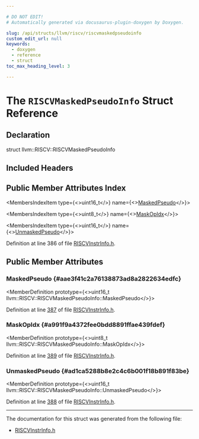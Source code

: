 ```yaml
---

# DO NOT EDIT!
# Automatically generated via docusaurus-plugin-doxygen by Doxygen.

slug: /api/structs/llvm/riscv/riscvmaskedpseudoinfo
custom_edit_url: null
keywords:
  - doxygen
  - reference
  - struct
toc_max_heading_level: 3

---
```





# The `RISCVMaskedPseudoInfo` Struct Reference

<DoxygenPage pluginConfig={pluginConfig}>



## Declaration

<CodeBlock>struct llvm::RISCV::RISCVMaskedPseudoInfo</CodeBlock>

## Included Headers

<IncludesList>
<IncludesListItem
  filePath="Target/RISCV/RISCVInstrInfo.h"
  permalink="/docs/api/files/lib/lib/target/lib/target/riscv/riscvinstrinfo-h"
  isLocal="true" />
</IncludesList>

## Public Member Attributes Index

<MembersIndex>

<MembersIndexItem
  type={<>uint16&#95;t</>}
  name={<><a href="#aae3f41c2a76138873ad8a2822634edfc">MaskedPseudo</a></>}>
</MembersIndexItem>

<MembersIndexItem
  type={<>uint8&#95;t</>}
  name={<><a href="#a991f9a4372fee0bdd8891ffae439fdef">MaskOpIdx</a></>}>
</MembersIndexItem>

<MembersIndexItem
  type={<>uint16&#95;t</>}
  name={<><a href="#ad1ca5288b8e2c4c6b001f18b891f83be">UnmaskedPseudo</a></>}>
</MembersIndexItem>

</MembersIndex>


Definition at line 386 of file <a href="/docs/api/files/lib/lib/target/lib/target/riscv/riscvinstrinfo-h">RISCVInstrInfo.h</a>.

<SectionDefinition>

## Public Member Attributes

### MaskedPseudo {#aae3f41c2a76138873ad8a2822634edfc}

<MemberDefinition
  prototype={<>uint16&#95;t llvm::RISCV::RISCVMaskedPseudoInfo::MaskedPseudo</>}>

Definition at line <a href="/docs/api/files/lib/lib/target/lib/target/riscv/riscvinstrinfo-h/#l00387">387</a> of file <a href="/docs/api/files/lib/lib/target/lib/target/riscv/riscvinstrinfo-h">RISCVInstrInfo.h</a>.
</MemberDefinition>

### MaskOpIdx {#a991f9a4372fee0bdd8891ffae439fdef}

<MemberDefinition
  prototype={<>uint8&#95;t llvm::RISCV::RISCVMaskedPseudoInfo::MaskOpIdx</>}>

Definition at line <a href="/docs/api/files/lib/lib/target/lib/target/riscv/riscvinstrinfo-h/#l00389">389</a> of file <a href="/docs/api/files/lib/lib/target/lib/target/riscv/riscvinstrinfo-h">RISCVInstrInfo.h</a>.
</MemberDefinition>

### UnmaskedPseudo {#ad1ca5288b8e2c4c6b001f18b891f83be}

<MemberDefinition
  prototype={<>uint16&#95;t llvm::RISCV::RISCVMaskedPseudoInfo::UnmaskedPseudo</>}>

Definition at line <a href="/docs/api/files/lib/lib/target/lib/target/riscv/riscvinstrinfo-h/#l00388">388</a> of file <a href="/docs/api/files/lib/lib/target/lib/target/riscv/riscvinstrinfo-h">RISCVInstrInfo.h</a>.
</MemberDefinition>

</SectionDefinition>

<hr/>

The documentation for this struct was generated from the following file:

<ul>
<li><a href="/docs/api/files/lib/lib/target/lib/target/riscv/riscvinstrinfo-h">RISCVInstrInfo.h</a></li>
</ul>

</DoxygenPage>
